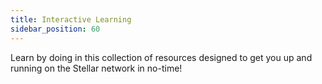 ```yaml
---
title: Interactive Learning
sidebar_position: 60
---
```



Learn by doing in this collection of resources designed to get you up and running on the Stellar network in no-time!

<DocCardList />
